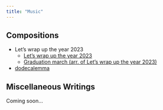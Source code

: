 ```yaml
---
title: "Music"
---
```


## Compositions

- Let's wrap up the year 2023
    - [Let's wrap up the year 2023](https://youtu.be/359SoUZQNDU?si=NCFIg566GP6nKAbn)
    - [Graduation march (arr. of Let's wrap up the year 2023)](https://youtu.be/M8Hq1vgepPc?si=8MWObksxD50wtimO)
- [dodecalemma](https://youtu.be/1LN1SFnao1U)

## Miscellaneous Writings

Coming soon...